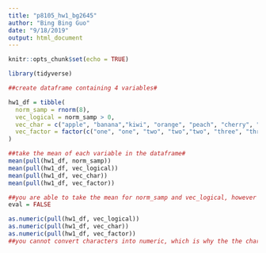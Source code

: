 ```yaml
---
title: "p8105_hw1_bg2645"
author: "Bing Bing Guo"
date: "9/18/2019"
output: html_document
---
```

```r
knitr::opts_chunk$set(echo = TRUE)
``` 

```r
library(tidyverse)

##create dataframe containing 4 variables# 

hw1_df = tibble(
  norm_samp = rnorm(8),
  vec_logical = norm_samp > 0,
  vec_char = c("apple", "banana","kiwi", "orange", "peach", "cherry", "lime", "lemon"),
  vec_factor = factor(c("one", "one", "two", "two","two", "three", "three", "three"))
)

##take the mean of each variable in the dataframe#
mean(pull(hw1_df, norm_samp))
mean(pull(hw1_df, vec_logical))
mean(pull(hw1_df, vec_char))
mean(pull(hw1_df, vec_factor))

##you are able to take the mean for norm_samp and vec_logical, however you are unable to take the mean for vec_char and vec_factor# 
eval = FALSE

as.numeric(pull(hw1_df, vec_logical))
as.numeric(pull(hw1_df, vec_char))
as.numeric(pull(hw1_df, vec_factor))
##you cannot convert characters into numeric, which is why the the character variable resulted in "NA" conversion and thus you cannot take the mean. However, for the logical and factor variables it was able to convert into numeric values. For the logical variable it was able to convert True into 1 and False into 0, and converted the different factor levels into numbers ("one" converted to 1, "two" converted to 3, "three" converted to 2) and thus you are now able to take the mean. 
```


